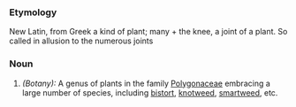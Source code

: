 ===Etymology===
New Latin, from Greek a kind of plant; many + the knee, a joint of a plant. So called in allusion to the numerous joints
===Noun===
#''(Botany):'' A genus of plants in the family [[Polygonaceae]] embracing a large number of species, including [[bistort]], [[knotweed]], [[smartweed]], etc.